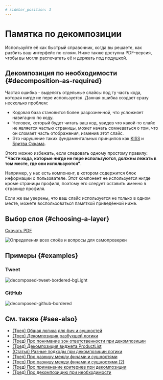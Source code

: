 ```yaml
---
# sidebar_position: 3
---
```


# Памятка по декомпозиции

Используйте её как быстрый справочник, когда вы решаете, как разбить ваш интерфейс по слоям. Ниже также доступна PDF-версия, чтобы вы могли распечатать её и держать под подушкой.

## Декомпозиция по необходимости {#decomposition-as-required}
Частая ошибка - выделять отдельные слайсы под ту часть кода, которая нигде не пере используется.
Данная ошибка создает сразу несколько проблем:
- Кодовая база становится более разрозненной, что усложняет навигацию по коду.
- Человек, который будет читать ваш код, увидев что какой-то слайс не является частью страницы, может начать сомневаться о том, что он сломает часть отображения, изменив этот слайс.
- Это нарушение таких фундаментальных принципов как [KISS](https://ru.wikipedia.org/wiki/KISS_(принцип)) и [Бритва Оккама](https://ru.wikipedia.org/wiki/Бритва_Оккама).

Этого можно избежать, если следовать одному простому правилу: **"Части кода, которые нигде не пере используются, должны лежать в том месте, где они используются"**.

Например, у нас есть компонент, в котором содержится блок информации о пользователе. Этот компонент не используется нигде кроме страницы профиля, поэтому его следует оставить именно в странице профиля.

Если же вы уверены, что ваш слайс используется не только в одном месте, можете воспользоваться памяткой приведённой ниже.

## Выбор слоя {#choosing-a-layer}

[Скачать PDF](/files/choosing-a-layer-ru.pdf)

![Определения всех слоёв и вопросы для самопроверки](/img/choosing-a-layer-ru.jpg)

## Примеры {#examples}

### Tweet

![decomposed-tweet-bordered-bgLight](/img/decompose-twitter.png)

### GitHub

![decomposed-github-bordered](/img/decompose-github.jpg)

## См. также {#see-also}
- [(Тред) Общая логика для фич и сущностей](https://t.me/feature_sliced/4262)
- [(Тред) Декомпозиция разбухшей логики](https://t.me/feature_sliced/4210)
- [(Тред) Про понимание зон ответственности при декомпозиции](https://t.me/feature_sliced/4088)
- [(Тред) Декомпозиция виджета ProductList](https://t.me/feature_sliced/3828)
- [(Статья) Разные подходы при декомпозиции логики](https://www.pluralsight.com/guides/how-to-organize-your-react-+-redux-codebase)
- [(Тред) Про разницу между фичами и сущностями](https://t.me/feature_sliced/3776)
- [(Тред) Про разницу между фичами и сущностями (2)](https://t.me/feature_sliced/3248)
- [(Тред) Про применение критериев при декомпозиции](https://t.me/feature_sliced/3833)
- [(Тред) Про декомпозицию при необходимости](https://t.me/feature_sliced/1/106360)
